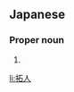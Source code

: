 ==Japanese==
{{ja-kanjitab|たく|と}}

===Proper noun===
{{ja-pos|proper|たくと}}

# {{given name|male|lang=ja|sort=たくと}}

[[li:拓人]]